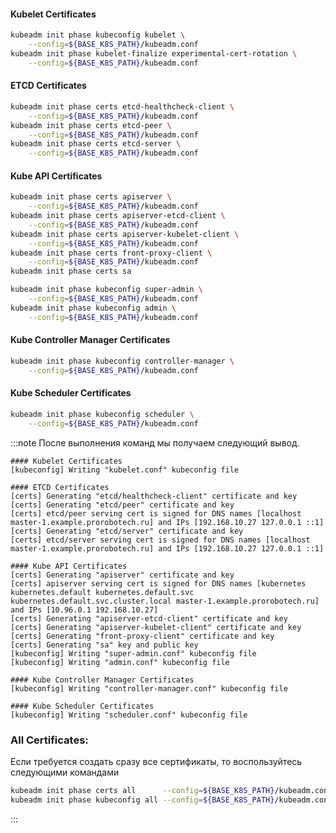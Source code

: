 
#### Kubelet Certificates
```bash
kubeadm init phase kubeconfig kubelet \
    --config=${BASE_K8S_PATH}/kubeadm.conf
kubeadm init phase kubelet-finalize experimental-cert-rotation \
    --config=${BASE_K8S_PATH}/kubeadm.conf
```

#### ETCD Certificates
```bash
kubeadm init phase certs etcd-healthcheck-client \
    --config=${BASE_K8S_PATH}/kubeadm.conf
kubeadm init phase certs etcd-peer \
    --config=${BASE_K8S_PATH}/kubeadm.conf
kubeadm init phase certs etcd-server \
    --config=${BASE_K8S_PATH}/kubeadm.conf
```
#### Kube API Certificates
```bash
kubeadm init phase certs apiserver \
    --config=${BASE_K8S_PATH}/kubeadm.conf
kubeadm init phase certs apiserver-etcd-client \
    --config=${BASE_K8S_PATH}/kubeadm.conf
kubeadm init phase certs apiserver-kubelet-client \
    --config=${BASE_K8S_PATH}/kubeadm.conf
kubeadm init phase certs front-proxy-client \
    --config=${BASE_K8S_PATH}/kubeadm.conf
kubeadm init phase certs sa
```
```bash
kubeadm init phase kubeconfig super-admin \
    --config=${BASE_K8S_PATH}/kubeadm.conf
kubeadm init phase kubeconfig admin \
    --config=${BASE_K8S_PATH}/kubeadm.conf
```
#### Kube Controller Manager Certificates
```bash
kubeadm init phase kubeconfig controller-manager \
    --config=${BASE_K8S_PATH}/kubeadm.conf
```
#### Kube Scheduler Certificates
```bash
kubeadm init phase kubeconfig scheduler \
    --config=${BASE_K8S_PATH}/kubeadm.conf
``` 

:::note
После выполнения команд мы получаем следующий вывод.
```
#### Kubelet Certificates
[kubeconfig] Writing "kubelet.conf" kubeconfig file
```
```
#### ETCD Certificates
[certs] Generating "etcd/healthcheck-client" certificate and key
[certs] Generating "etcd/peer" certificate and key
[certs] etcd/peer serving cert is signed for DNS names [localhost master-1.example.prorobotech.ru] and IPs [192.168.10.27 127.0.0.1 ::1]
[certs] Generating "etcd/server" certificate and key
[certs] etcd/server serving cert is signed for DNS names [localhost master-1.example.prorobotech.ru] and IPs [192.168.10.27 127.0.0.1 ::1]
```
```
#### Kube API Certificates
[certs] Generating "apiserver" certificate and key
[certs] apiserver serving cert is signed for DNS names [kubernetes kubernetes.default kubernetes.default.svc kubernetes.default.svc.cluster.local master-1.example.prorobotech.ru] and IPs [10.96.0.1 192.168.10.27]
[certs] Generating "apiserver-etcd-client" certificate and key
[certs] Generating "apiserver-kubelet-client" certificate and key
[certs] Generating "front-proxy-client" certificate and key
[certs] Generating "sa" key and public key
[kubeconfig] Writing "super-admin.conf" kubeconfig file
[kubeconfig] Writing "admin.conf" kubeconfig file
```
```
#### Kube Controller Manager Certificates
[kubeconfig] Writing "controller-manager.conf" kubeconfig file
```
```
#### Kube Scheduler Certificates
[kubeconfig] Writing "scheduler.conf" kubeconfig file
```
### All Certificates:
Если требуется создать сразу все сертификаты, то воспользуйтесь следующими командами
```bash
kubeadm init phase certs all      --config=${BASE_K8S_PATH}/kubeadm.conf
kubeadm init phase kubeconfig all --config=${BASE_K8S_PATH}/kubeadm.conf
```
:::